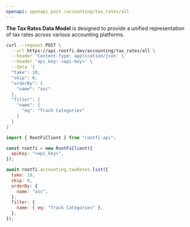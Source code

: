 ```yaml
---
openapi: openapi post /accounting/tax_rates/all
---
```


**The Tax Rates Data Model** is designed to provide a unified representation of tax rates across various accounting platforms.

<RequestExample>

```bash cURL
curl --request POST \
  --url https://api.rootfi.dev/accounting/tax_rates/all \
  --header 'Content-Type: application/json' \
  --header 'api_key: <api-key>' \
  --data '{
  "take": 10,
  "skip": 0,
  "orderBy": {
    "name": "asc"
  },
  "filter": {
    "name": {
      "eq": "Track Categories"
    }
  }
}'
```

```javascript NodeJS
import { RootFiClient } from "rootfi-api";

const rootfi = new RootFiClient({
  apiKey: "<api_key>",
});

await rootfi.accounting.taxRates.list({
  take: 10,
  skip: 0,
  orderBy: {
    name: "asc",
  },
  filter: {
    name: { eq: "Track Categories" },
  },
});
```

</RequestExample>
